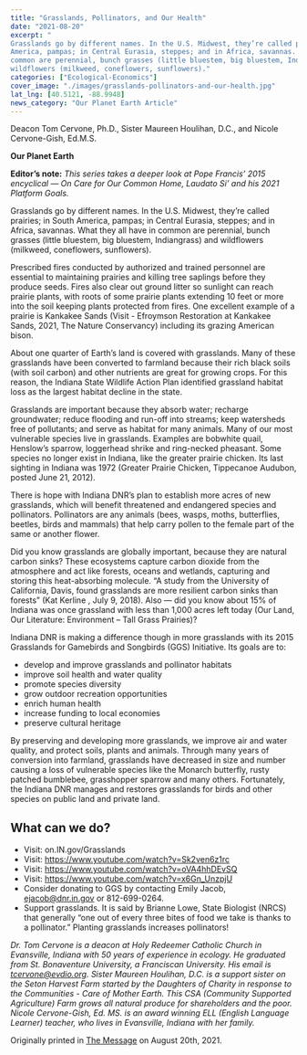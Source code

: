 ```yaml
---
title: "Grasslands, Pollinators, and Our Health"
date: "2021-08-20"
excerpt: "
Grasslands go by different names. In the U.S. Midwest, they’re called prairies; in South
America, pampas; in Central Eurasia, steppes; and in Africa, savannas. What they all have in
common are perennial, bunch grasses (little bluestem, big bluestem, Indiangrass) and
wildflowers (milkweed, coneflowers, sunflowers)."
categories: ["Ecological-Economics"]
cover_image: "./images/grasslands-pollinators-and-our-health.jpg"
lat_lng: [40.5121, -88.9948]
news_category: "Our Planet Earth Article"
---
```


Deacon Tom Cervone, Ph.D., Sister Maureen Houlihan, D.C., and Nicole Cervone-Gish, Ed.M.S.

**Our Planet Earth**

**Editor’s note:**
_This series takes a deeper look at Pope Francis’ 2015 encyclical ― On Care for Our Common
Home, Laudato Si’ and his 2021 Platform Goals._

Grasslands go by different names. In the U.S. Midwest, they’re called prairies; in South
America, pampas; in Central Eurasia, steppes; and in Africa, savannas. What they all have in
common are perennial, bunch grasses (little bluestem, big bluestem, Indiangrass) and
wildflowers (milkweed, coneflowers, sunflowers).

Prescribed fires conducted by authorized and trained personnel are essential to maintaining
prairies and killing tree saplings before they produce seeds. Fires also clear out ground litter so
sunlight can reach prairie plants, with roots of some prairie plants extending 10 feet or more into
the soil keeping plants protected from fires. One excellent example of a prairie is Kankakee
Sands (Visit - Efroymson Restoration at Kankakee Sands, 2021, The Nature Conservancy)
including its grazing American bison.

About one quarter of Earth’s land is covered with grasslands. Many of these grasslands have
been converted to farmland because their rich black soils (with soil carbon) and other nutrients
are great for growing crops. For this reason, the Indiana State Wildlife Action Plan identified
grassland habitat loss as the largest habitat decline in the state.

Grasslands are important because they absorb water; recharge groundwater; reduce flooding and
run-off into streams; keep watersheds free of pollutants; and serve as habitat for many animals.
Many of our most vulnerable species live in grasslands. Examples are bobwhite quail, Henslow’s
sparrow, loggerhead shrike and ring-necked pheasant. Some species no longer exist in Indiana,
like the greater prairie chicken. Its last sighting in Indiana was 1972 (Greater Prairie Chicken,
Tippecanoe Audubon, posted June 21, 2012).

There is hope with Indiana DNR’s plan to establish more acres of new grasslands, which will
benefit threatened and endangered species and pollinators. Pollinators are any animals (bees,
wasps, moths, butterflies, beetles, birds and mammals) that help carry pollen to the female part
of the same or another flower.

Did you know grasslands are globally important, because they are natural carbon sinks? These
ecosystems capture carbon dioxide from the atmosphere and act like forests, oceans and
wetlands, capturing and storing this heat-absorbing molecule. “A study from the University of
California, Davis, found grasslands are more resilient carbon sinks than forests” (Kat Kerline ,
July 9, 2018). Also ― did you know about 15% of Indiana was once grassland with less than
1,000 acres left today (Our Land, Our Literature: Environment – Tall Grass Prairies)?

Indiana DNR is making a difference though in more grasslands with its 2015 Grasslands for
Gamebirds and Songbirds (GGS) Initiative. Its goals are to:

- develop and improve grasslands and pollinator habitats
- improve soil health and water quality
- promote species diversity
- grow outdoor recreation opportunities
- enrich human health
- increase funding to local economies
- preserve cultural heritage

By preserving and developing more grasslands, we improve air and water quality, and protect
soils, plants and animals. Through many years of conversion into farmland, grasslands have
decreased in size and number causing a loss of vulnerable species like the Monarch butterfly,
rusty patched bumblebee, grasshopper sparrow and many others. Fortunately, the Indiana DNR
manages and restores grasslands for birds and other species on public land and private land.

## What can we do?

- Visit: on.IN.gov/Grasslands
- Visit: https://www.youtube.com/watch?v=Sk2ven6z1rc
- Visit: https://www.youtube.com/watch?v=oVA4hhDEvSQ
- Visit: https://www.youtube.com/watch?v=x6Gn_UnzpjU
- Consider donating to GGS by contacting Emily Jacob, ejacob@dnr.in.gov or 812-699-0264.
- Support grasslands. It is said by Brianne Lowe, State Biologist (NRCS) that generally “one
  out of every three bites of food we take is thanks to a pollinator.” Planting grasslands
  increases pollinators!

_Dr. Tom Cervone is a deacon at Holy Redeemer Catholic Church in Evansville, Indiana with 50
years of experience in ecology. He graduated from St. Bonaventure University, a Franciscan
University. His email is tcervone@evdio.org. Sister Maureen Houlihan, D.C. is a support sister
on the Seton Harvest Farm started by the Daughters of Charity in response to the Communities -
Care of Mother Earth. This CSA (Community Supported Agriculture) Farm grows all natural
produce for shareholders and the poor. Nicole Cervone-Gish, Ed. MS. is an award winning ELL
(English Language Learner) teacher, who lives in Evansville, Indiana with her family._

Originally printed in [The Message](https://evdiomessage.org/) on August 20th, 2021.
